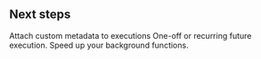 ## Next steps

<CardGroup cols={3}>
  <Card
    title="Function Metadata"
    icon={"tags"}
    iconType={"light"}
    href="/features/metadata"
  >
    Attach custom metadata to executions
  </Card>
  <Card
    title="Scheduled Execution"
    icon={"clock"}
    iconType={"light"}
    href="/features/cron"
  >
    One-off or recurring future execution.
  </Card>
  <Card
    title="Concurrency & Resources"
    icon={"wave-square"}
    iconType={"light"}
    href="/guides/api-rate-limiting"
  >
    Speed up your background functions.
  </Card>
</CardGroup>
